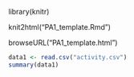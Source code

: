 library(knitr) 

knit2html("PA1_template.Rmd") 

browseURL("PA1_template.html")
```r
data1 <- read.csv("activity.csv")
summary(data1)
```
